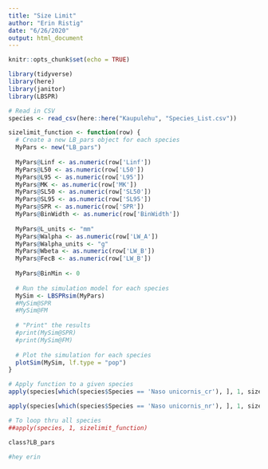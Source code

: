 ```yaml
---
title: "Size Limit"
author: "Erin Ristig"
date: "6/26/2020"
output: html_document
---
```


```r
knitr::opts_chunk$set(echo = TRUE)
```

```r
library(tidyverse)
library(here)
library(janitor)
library(LBSPR)

# Read in CSV
species <- read_csv(here::here("Kaupulehu", "Species_List.csv"))

```

```r
sizelimit_function <- function(row) {
  # Create a new LB_pars object for each species
  MyPars <- new("LB_pars")
  
  MyPars@Linf <- as.numeric(row['Linf'])
  MyPars@L50 <- as.numeric(row['L50'])
  MyPars@L95 <- as.numeric(row['L95'])
  MyPars@MK <- as.numeric(row['MK'])
  MyPars@SL50 <- as.numeric(row['SL50'])
  MyPars@SL95 <- as.numeric(row['SL95'])
  MyPars@SPR <- as.numeric(row['SPR'])
  MyPars@BinWidth <- as.numeric(row['BinWidth'])
  
  MyPars@L_units <- "mm"
  MyPars@Walpha <- as.numeric(row['LW_A'])
  MyPars@Walpha_units <- "g"
  MyPars@Wbeta <- as.numeric(row['LW_B'])
  MyPars@FecB <- as.numeric(row['LW_B'])
  
  MyPars@BinMin <- 0
  
  # Run the simulation model for each species
  MySim <- LBSPRsim(MyPars)
  #MySim@SPR
  #MySim@FM
  
  # "Print" the results
  #print(MySim@SPR)
  #print(MySim@FM)
  
  # Plot the simulation for each species
  plotSim(MySim, lf.type = "pop") 
}

# Apply function to a given species
apply(species[which(species$Species == 'Naso unicornis_cr'), ], 1, sizelimit_function)

apply(species[which(species$Species == 'Naso unicornis_nr'), ], 1, sizelimit_function)

# To loop thru all species
##apply(species, 1, sizelimit_function)

```


```r
class?LB_pars
```

```r

#hey erin 


```

